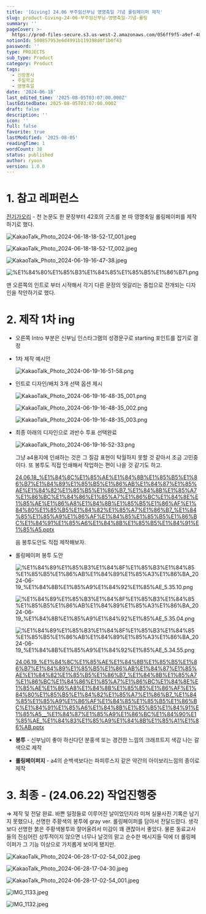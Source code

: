 ```yaml
---
title: '[Giving] 24.06 부주임신부님 영명축일 기념 롤링페이퍼 제작'
slug: product-Giving-24-06-부주임신부님-영명축일-기념-롤링
summary: ''
pageCover: >-
  https://prod-files-secure.s3.us-west-2.amazonaws.com/056ff9f5-a9ef-486f-8acb-9eef51d06a2d/b126400c-1613-426e-b66b-3add7bfa6bea/%E1%84%89%E1%85%B3%E1%84%8F%E1%85%B3%E1%84%85%E1%85%B5%E1%86%AB%E1%84%89%E1%85%A3%E1%86%BA_2024-06-19_%E1%84%8B%E1%85%A9%E1%84%92%E1%85%AE_9.16.27.png?X-Amz-Algorithm=AWS4-HMAC-SHA256&X-Amz-Content-Sha256=UNSIGNED-PAYLOAD&X-Amz-Credential=ASIAZI2LB4665KNYKHHY%2F20250805%2Fus-west-2%2Fs3%2Faws4_request&X-Amz-Date=20250805T031001Z&X-Amz-Expires=3600&X-Amz-Security-Token=IQoJb3JpZ2luX2VjEBoaCXVzLXdlc3QtMiJHMEUCIEIFY4pg2LG%2FvGY4KmTeEOCNGlSWIgxz%2Ffjw5NCaDELWAiEA%2BOVWStcXqfCbmYYNDM8RBh4OdEInQAzW9G%2FgacVj75kq%2FwMIUxAAGgw2Mzc0MjMxODM4MDUiDK5iuoRL6OhExFJUqSrcA2upEhTS5cP%2Fii8htb3XJDI41pxg8MwLlU6yGrC4bkxNIbrplYjwfHCkyQMwnF3NxkvMl1%2B8QuiLPg6IsEo1aubpll63XXInRrNsiSvfyZdS4nW%2B8GRepd%2FGY8JiQKrGJpK3HogBzge5nAQmxs9bY%2BGOwiviLlV%2F840RFU38fZELVZIAJgeni3tFgp8qu1FXqcqAX%2BBXs3uNF12xdTxkZut6Tltr2K19Z%2FXyZ3Tb85ucOHshVS%2B9Z%2Bfu0wrs8ojw4RalmPo%2BKM7STP4B4sV2iGJSLqSASZ3yS1KZ9NDZyROiJra5ADHCabLI55bRIuNvi2%2FQG6KKLG7VPEG21ymrHwysU1cfTVE%2Fx5Awj7Rdr9dV%2Bkhr7dYzMukZUz1KvYMo2Zd2zmu%2FKsynwVmv9XN4Y%2F1B%2BBq%2FukgIe4BtmnO8JGnsEkrJLwkqFAHcX68lHn6Bk%2FeDkhwSZgDBfaIQ8jt%2FVjaUzZZk53kJer3KZJUhQAOTnyG7BI2kim9z6BWIqoVgA85RQunllKd6XfawHubUxkhY52KWIcQb7DHQJNzXWx9p33n7N0pnq%2FVbXS%2FRbuB4bzt7hlNBkdrGqZ40Fcmy4GPIQRhQH1qme0aH663KAYPO3DjLASYhvXIwbYPNMNnKxcQGOqUBnGamFBS50r%2F49jLN9XKCfQg4AB4Y52sO0akGIXan77Exlq0B7mvINKqS8wCwb3Uy73XGgUlGodTf7Yr%2BzTSw6sbgtmZZn0TUD6mQwsrtwTFKKY1vXcLXs5VHsht6uzlFLLlwGdyPXJawekCMtuUa7NX2g%2Fwzm9lbX%2FtQ006197J86NbkQ1P5VjcAdFVbEJG71ijRF0evDBGBBmIJfZOHHgo52M%2BD&X-Amz-Signature=d50ed853eb9148193f64aaa24530ab092570f386cf32832df335edb5651decfb&X-Amz-SignedHeaders=host&x-amz-checksum-mode=ENABLED&x-id=GetObject
notionId: 500857953e6d4991b119398d0f1b0f43
password: ''
type: PROJECTS
sub_type: Product
category: Product
tags:
  - 신앙봉사
  - 주일학교
  - 영명축일
date: '2024-06-18'
last_edited_time: '2025-08-05T03:07:00.000Z'
lastEditedDate: 2025-08-05T03:07:00.000Z
draft: false
description: ''
icon: ''
full: false
favorite: true
lastModified: '2025-08-05'
readingTime: 1
wordCount: 38
status: published
author: ryoon
version: 1.0.0
---
```


# 1. 참고 레퍼런스


[전기가오리](https://philo-electro-ray.org/) - 천 논문도 한 문장부터 42호의 굿즈를 본 따 영명축일 롤링페이퍼를 제작하기로 했다.


![KakaoTalk_Photo_2024-06-18-18-52-17_001.jpeg](https://prod-files-secure.s3.us-west-2.amazonaws.com/056ff9f5-a9ef-486f-8acb-9eef51d06a2d/b30c237d-44f5-44ae-899b-5c4f7982e79c/KakaoTalk_Photo_2024-06-18-18-52-17_001.jpeg?X-Amz-Algorithm=AWS4-HMAC-SHA256&X-Amz-Content-Sha256=UNSIGNED-PAYLOAD&X-Amz-Credential=ASIAZI2LB466VFYZB5UT%2F20250805%2Fus-west-2%2Fs3%2Faws4_request&X-Amz-Date=20250805T031020Z&X-Amz-Expires=3600&X-Amz-Security-Token=IQoJb3JpZ2luX2VjEBoaCXVzLXdlc3QtMiJGMEQCIC4ygds%2FYKDCNLrlIDY5seFHAsd2kQKgLN7l1GNJ8e8IAiB2Hf%2Fhq9rQNYUPRTb3GctIYZsB39iOMkKMpnHvp9pi%2FCr%2FAwhTEAAaDDYzNzQyMzE4MzgwNSIMGtpO67DsNZiB91S7KtwDyigo6zrQ12O%2BFyiaPLx98UbtWI%2BjpNELo9w0DQDmGkeh6eIFT%2BmQX5lELP15NnSZrh9qBC8VBgvJYJNEcVJORFyoRlIMq5nA3tTKP%2Bt8ypFzQrwnFjJr7xdInN%2BgaDf9gngNeEvmOTVcT00d%2BWd7FmRv%2Ffuqo85i9j8gjSYo3m%2FATUDSxhTy%2BNgi9%2BexgZgLby6dskuwhkAmQDT5jeOv4vuylrMxGbM5lnoWErMhAlwhW%2Faf2OTFfg20aD%2Bhkf8oUwNhdxjlw%2F7IyVgGsNBExhKCZHRbRDVQv8g1Ax4V83uM8KtHTbR2rfGM0wwNwSjhrUXspPC9Iw6KdLLlEwnY34o%2FEfufJSTyjJjPatodPnt7rcMy62eJa%2BuIULXXIAfqB1yZP8Xzjwu91H9Wblwy8ft8BWa3tSkGH582MbpO0%2Fh7jdQ5qdqPJz77MZ6cMW64h3DkXE3Y8bZt69waUalKDHB6v6QEU%2BRpvhkGrU6k4sqopI3IOQcipzD%2F03y%2BCEzrGyoyiOcbiSs7t9bExjwehKZTuYHXxUJPp%2FEIG45cTb1bSjGOa8QM4WBq9SOpUhIsMr38RyV%2Fuo6mfi2QkvzbR%2BlymyEaih4HORCGXQeNAlwq0%2F%2FHd46exHLaUxowvcrFxAY6pgGpfFxgXxgumc%2F7QqQjFn8QKZ2XdNwya%2B3mMqK%2FGDuQbE0%2FaomQJEA9EqMVEIbt%2FWDrbbFUcErCHC1PrsI7ASjVUygoVcgd7%2B0yiEOFdTtOhJrUZmVerXaTdfn%2BPiE68wbDB92NfCfWpisYO3jOXJijOG7CkGFGRnqg%2BnEGovFGq7zw%2BBdAP40QDIYRQKTFL7EmSu9mEVhH3x1bYSddv%2FYOuWqqJHWp&X-Amz-Signature=612cadc00e910fdf3a00a7ad683b90d1cf30c6d42282f9f5259fc4091e0a6e92&X-Amz-SignedHeaders=host&x-amz-checksum-mode=ENABLED&x-id=GetObject)


![KakaoTalk_Photo_2024-06-18-18-52-17_002.jpeg](https://prod-files-secure.s3.us-west-2.amazonaws.com/056ff9f5-a9ef-486f-8acb-9eef51d06a2d/740ea053-18c3-45f1-b3b1-882de83fba48/KakaoTalk_Photo_2024-06-18-18-52-17_002.jpeg?X-Amz-Algorithm=AWS4-HMAC-SHA256&X-Amz-Content-Sha256=UNSIGNED-PAYLOAD&X-Amz-Credential=ASIAZI2LB46676JHZSY4%2F20250805%2Fus-west-2%2Fs3%2Faws4_request&X-Amz-Date=20250805T031021Z&X-Amz-Expires=3600&X-Amz-Security-Token=IQoJb3JpZ2luX2VjEBoaCXVzLXdlc3QtMiJIMEYCIQDonnmsuouGZkedme0QK%2FLPwjrQIXkylAqgCZxsSR3HCwIhAKhAWuPKzu5QX345kT3x20J3hgXldUoGukvymeNM4qr3Kv8DCFMQABoMNjM3NDIzMTgzODA1IgxrUAYFRuTr8PO9%2B6Eq3APDxK1pWZXKfgU3QS6IZ8qkUEbznUuEQFp1Xc5szdB6QlErtEVcW8Oe1IkF%2FoKoURiNZe7nCdZ9TpXpMJ5LzuZi2NSNZnWoWseAbnarXuLIrMxA5vtcsEOGoAD4UNaBKUn5flenEVRdmVAIzm9vU1SSZWtDOY%2BxarWjgEoxdXbcotmJScNnkZN1TQAeIiHC0VRrP7txYPcotWUZb89%2Fp5XvQ6qQUgFn1bofcYTzHDtbtK1GXC2spQhue588AgRDJLQoV6tCGC3u2G8xKjB2tNliRf0eIBqjHACv6xWCB4E59uSoqceVJYGa5s2jYGtas84hDlQLpnRu02RZHAuovhejsgTNKjxGZiwr9CHz4AhDJAvhwwj0pEGCh%2BwYugntNKY%2FZLHdXvZ%2F31Ab7UKuOflA0sZZzc8m%2FEwKs5f6KyVzt%2BYnk4ysUNcWV%2F9Yn4VxP0pONf%2FCCcnzIx5Mz0O8O5kaiIQavxZSjE3XqKzGgZOi%2FxEFjnV%2BrEtCuzX%2FFsCi8BWbw98U5DPZFSZvvM0nxLc4bZ%2BOxrm%2FOWp4PskSEG68Q5ozGitnFFhzUpSCjm3ptznb5yUK7yghKk5USqzyLgEDtHSVoQdyfOmPBcscjYtS50BKcaPIjzexnwuMMzD9ysXEBjqkAZ5za2zFHGke4%2BnDkP7J4bvWi5oat1JoodNkh7YzVa7W3a1QW%2BDMAy6PPW9Awu9eMGRTxVXjaZgkrotKz%2Bz9Yh8cWfoHjEaY%2BWwZadthvDu2CYdhx%2BhL3AA30nY8sysSnbc%2B0N6k91GeN9NW%2B4mhC2L4oqGx9k%2FQJCVsbxN%2Bq3yIA3Mpv7AwDRpGBbzJcd381qy1csIs1HISiM8jocWpGVUP5tkR&X-Amz-Signature=7024a973779eab0a2b690fce9381932d9328f76431bbb80b4fca853857586649&X-Amz-SignedHeaders=host&x-amz-checksum-mode=ENABLED&x-id=GetObject)


![KakaoTalk_Photo_2024-06-19-16-47-38.jpeg](https://prod-files-secure.s3.us-west-2.amazonaws.com/056ff9f5-a9ef-486f-8acb-9eef51d06a2d/ff7f88eb-c14c-4ca4-a373-92b86fe49ace/KakaoTalk_Photo_2024-06-19-16-47-38.jpeg?X-Amz-Algorithm=AWS4-HMAC-SHA256&X-Amz-Content-Sha256=UNSIGNED-PAYLOAD&X-Amz-Credential=ASIAZI2LB466UQLJMLTX%2F20250805%2Fus-west-2%2Fs3%2Faws4_request&X-Amz-Date=20250805T031021Z&X-Amz-Expires=3600&X-Amz-Security-Token=IQoJb3JpZ2luX2VjEBoaCXVzLXdlc3QtMiJGMEQCIHNV4xMcWehILkxfD2zdOohmIT4MGFuSqYC9U5TPVEUhAiBz%2Fcfi9njdPQX5vVLyi%2FWR%2FFB0Gx5tYxQyLJ73F970cyr%2FAwhTEAAaDDYzNzQyMzE4MzgwNSIMhC4nNLli43nspXYuKtwD3aZjaCA4SR8ytPFN19TZO0wnfpcC%2FtqZlVdyLmDsWEA3ES0wgvW1Irq%2B9kQBSAZXEg9WwD4vpBny7p0lDFBRqFjttA2p0ZD%2F0AMDSe7kv8eR22vDC3GMjvgzdpU3dIYFroqKoCpzjLdjLnXHg8Z4r1N6w94BHZY2qIsEZVd2XFGS2DI15rhKwpHf4eABmxtNRQ4sT%2By16UNuXdjX6Ea3YOzEXW4HhLB1rLvoS7sc%2FdZ5kMEA6nWjvQdioOxqQ4KqEmUaKZEtUU1H7ZBUJAIKEIzi5QpeLLf2L1sLJFktCHea%2FX6bwteR%2FVNoyBAWov49IjrosnWKLScUlfsf3bi31xH4QLecGLmbOSyJ251HHe2DJ92Gx9OOVrusLv2GB5m39xtgolJ7N2PJ8GiibPk5D5s5mb1nliF40VldNw%2Fqz%2FV%2BsHwiZwm0uDsKfrRVuEsRtf69nKTpcM4JZyw1Ryxx6txrYY7ysldnB5rNh%2F4gM%2FC97nyEVNXmXgwFjz37HiEsF7lSb85N4jn%2By%2F80vju52nsKrzwsMUWCu278f2AANhxj8j90%2Bos9qfiecRB8ofx5aPkBGXAUX3NiDurOEAhqxSo2lynVSlazAMZDYoiIsXhNTUAcVHSpffXfSo0w28rFxAY6pgGRmRaSOHl3ZqevFYuvKRlbXzw%2F1NAw%2FySVNFpkFDoNlQj8m5VOCxt3PfoXHRn0tkmMf%2BNxqOrnmoVkSAn5tW3TL9wXFF6Fp82gbRgCkOp3E04uWFJGim4EmCNILObyT2IWbn7oAlczD%2B1eiHSNmF4d%2Ff1L%2B3a0M5Leu72jALCsmxhUI7PMfga6NA4AxU8xK0jY0a1Y0uYU2MQzT0oUoj1l1bvvzyZO&X-Amz-Signature=f7c38f142edfac844950ff65c3890500000e24ef61eb5f94a6587c48dc19ae1e&X-Amz-SignedHeaders=host&x-amz-checksum-mode=ENABLED&x-id=GetObject)


![%E1%84%80%E1%85%B3%E1%84%85%E1%85%B5%E1%86%B71.png](https://prod-files-secure.s3.us-west-2.amazonaws.com/056ff9f5-a9ef-486f-8acb-9eef51d06a2d/8262e9a3-3253-4af4-beda-c506a3a379ac/%E1%84%80%E1%85%B3%E1%84%85%E1%85%B5%E1%86%B71.png?X-Amz-Algorithm=AWS4-HMAC-SHA256&X-Amz-Content-Sha256=UNSIGNED-PAYLOAD&X-Amz-Credential=ASIAZI2LB466VFYZB5UT%2F20250805%2Fus-west-2%2Fs3%2Faws4_request&X-Amz-Date=20250805T031020Z&X-Amz-Expires=3600&X-Amz-Security-Token=IQoJb3JpZ2luX2VjEBoaCXVzLXdlc3QtMiJGMEQCIC4ygds%2FYKDCNLrlIDY5seFHAsd2kQKgLN7l1GNJ8e8IAiB2Hf%2Fhq9rQNYUPRTb3GctIYZsB39iOMkKMpnHvp9pi%2FCr%2FAwhTEAAaDDYzNzQyMzE4MzgwNSIMGtpO67DsNZiB91S7KtwDyigo6zrQ12O%2BFyiaPLx98UbtWI%2BjpNELo9w0DQDmGkeh6eIFT%2BmQX5lELP15NnSZrh9qBC8VBgvJYJNEcVJORFyoRlIMq5nA3tTKP%2Bt8ypFzQrwnFjJr7xdInN%2BgaDf9gngNeEvmOTVcT00d%2BWd7FmRv%2Ffuqo85i9j8gjSYo3m%2FATUDSxhTy%2BNgi9%2BexgZgLby6dskuwhkAmQDT5jeOv4vuylrMxGbM5lnoWErMhAlwhW%2Faf2OTFfg20aD%2Bhkf8oUwNhdxjlw%2F7IyVgGsNBExhKCZHRbRDVQv8g1Ax4V83uM8KtHTbR2rfGM0wwNwSjhrUXspPC9Iw6KdLLlEwnY34o%2FEfufJSTyjJjPatodPnt7rcMy62eJa%2BuIULXXIAfqB1yZP8Xzjwu91H9Wblwy8ft8BWa3tSkGH582MbpO0%2Fh7jdQ5qdqPJz77MZ6cMW64h3DkXE3Y8bZt69waUalKDHB6v6QEU%2BRpvhkGrU6k4sqopI3IOQcipzD%2F03y%2BCEzrGyoyiOcbiSs7t9bExjwehKZTuYHXxUJPp%2FEIG45cTb1bSjGOa8QM4WBq9SOpUhIsMr38RyV%2Fuo6mfi2QkvzbR%2BlymyEaih4HORCGXQeNAlwq0%2F%2FHd46exHLaUxowvcrFxAY6pgGpfFxgXxgumc%2F7QqQjFn8QKZ2XdNwya%2B3mMqK%2FGDuQbE0%2FaomQJEA9EqMVEIbt%2FWDrbbFUcErCHC1PrsI7ASjVUygoVcgd7%2B0yiEOFdTtOhJrUZmVerXaTdfn%2BPiE68wbDB92NfCfWpisYO3jOXJijOG7CkGFGRnqg%2BnEGovFGq7zw%2BBdAP40QDIYRQKTFL7EmSu9mEVhH3x1bYSddv%2FYOuWqqJHWp&X-Amz-Signature=898ff740ab3c1511e442bfb21c171f4e94210060394b33eb3d11e856624eba97&X-Amz-SignedHeaders=host&x-amz-checksum-mode=ENABLED&x-id=GetObject)


맨 오른쪽의 인트로 부터 시작해서 각기 다른 문장의 엇갈리는 중첩으로 전개되는 디자인을 착안하기로 했다.


# 2. 제작 1차 ing

- 오른쪽 Intro 부분은 신부님 인스타그램의 성경문구로 starting 포인트를 잡기로 결정
- 1차 제작 예시안

    ![KakaoTalk_Photo_2024-06-19-16-51-58.png](https://prod-files-secure.s3.us-west-2.amazonaws.com/056ff9f5-a9ef-486f-8acb-9eef51d06a2d/2374a568-7e55-4f57-bcec-bf855b6de5da/KakaoTalk_Photo_2024-06-19-16-51-58.png?X-Amz-Algorithm=AWS4-HMAC-SHA256&X-Amz-Content-Sha256=UNSIGNED-PAYLOAD&X-Amz-Credential=ASIAZI2LB4665NENUBGP%2F20250805%2Fus-west-2%2Fs3%2Faws4_request&X-Amz-Date=20250805T031022Z&X-Amz-Expires=3600&X-Amz-Security-Token=IQoJb3JpZ2luX2VjEBoaCXVzLXdlc3QtMiJHMEUCIGUrCM63IpOo9zqUtOHt6lt%2FCaWhR9W%2Feq%2BbXJ1CgVODAiEAgx%2BGm4zQEudQNnTiRJVWlhUTS6X4KZTMSAWIUFtbsSEq%2FwMIUxAAGgw2Mzc0MjMxODM4MDUiDJqvPneDx%2FZWX6cbvSrcA%2B%2FR%2FoQf5jdTEYJsUzCUNk0%2Bxq4AUZqQyHEL9LsfMEvNzhzaDTVP9FTP%2FSdRRXNnTuoxNjc9q2Ef2HaAgQtMav8U%2BNGC70b2S1JP3rOsqOA%2F9Ku6xXGbk8LI%2Bwf3w5Kht1iHuA2aMtOYvbzHOxg977n1xcM%2BYey1ZB2Ik4XfhnyacFEbcbh%2FWcx7Ds8mO%2FKbiILRK4wCJIDHQxnhEysK%2FPp90U7V3yLYovkJJ9wj6cJsbqHGT2nkv6%2Fp3mdApBhMx419LFggLs0fF4pJPehUsKYJOkpOYA%2F7TH2AKdzuXK2qFCIBt0QKgHOTDndzRnlaQShAammM7uzfV8JydI1ESLBgQnJ3WcfOQ4ec6XGq2%2BWSpkIXGPdxYsMxyqlx3XBDWVyPA%2B4DFOnJ49%2FwvhjgviZt4it%2F%2BU7MU3RCq3jUVxm6SsIC86gGzVpomKrONBeAHzGRCbsRdB4GYSL6ZlLp1fa%2FZ2wEh2muncrouWtFHDyWY4WK5W6vg9mphQcDvUuwop9uN7nlgwAomxLUfJeHsE6SKdaWrXKQ%2BHJHHJJ0wFG7lz7999%2ByQLsCgg8WwDq6IsnRB6B5tJbIYhve0tE3yFxD6yiGRGwXRu%2FcrJnfDdVKR%2BvcbpAMCyqLCq%2FNMN7HxcQGOqUBlqAOx7GlyEm6lJVeBr8ALrTKu%2BF9qwfoGj4TeqLkRZsh26eSwxsDkRcF3mWul1g51oougR%2FrvHifWPAWvwV1jODsqDxzc35niELmNg6kFdDg%2BhuMaO4yJ4dRYG86H7iDuC6jY9k8WJ6iBh1VdAkjeUYGxGzFun%2B6ZEZsICrTjBBW7fzNJqr5gjWnWA5XIY7bRpeIcElMLY8BABLuz%2BnGBca0CF4d&X-Amz-Signature=f46a5e148acab8bf0a29d44f6b5ca2c08b7e4d50ec35e019f7f4eafdfb651bd0&X-Amz-SignedHeaders=host&x-amz-checksum-mode=ENABLED&x-id=GetObject)

- 인트로 디자인/배치 3개 선택 옵션 제시

    ![KakaoTalk_Photo_2024-06-19-16-48-35_001.png](https://prod-files-secure.s3.us-west-2.amazonaws.com/056ff9f5-a9ef-486f-8acb-9eef51d06a2d/b316cb79-99fe-4f88-9571-5f691b946dd5/KakaoTalk_Photo_2024-06-19-16-48-35_001.png?X-Amz-Algorithm=AWS4-HMAC-SHA256&X-Amz-Content-Sha256=UNSIGNED-PAYLOAD&X-Amz-Credential=ASIAZI2LB466VOYHBQBJ%2F20250805%2Fus-west-2%2Fs3%2Faws4_request&X-Amz-Date=20250805T031023Z&X-Amz-Expires=3600&X-Amz-Security-Token=IQoJb3JpZ2luX2VjEBoaCXVzLXdlc3QtMiJIMEYCIQCTPrkUItTYo8qy5PuiYpCHd0M3FBqDF1qiuqUVaBzZIQIhAKVjavwoFKzeDU6uRFw%2F%2B7J5zmW39ATZ5pmIFvfwWJv9Kv8DCFMQABoMNjM3NDIzMTgzODA1IgzhCcSrd6%2F49lhe12Yq3ANHzMKXrP4KkMyUj6hSJoK%2FY%2BeVS9SX%2F1qw6TXBv%2FNQt53NQinWgzPcK7Q%2BwnWYn8gYho5ysetSpRqNjKhnM80SPGQi1L%2BYHgpcUyKOyZ2kIYrNQd2UUQgHnfGR4Mz17c3WyHQPWY%2B%2BLquVlda56DfcvmqTIN661FGakF%2BwkCKuYBZq6OsUlE0z7j212ncAfxNKT2GUwBIIwFVaUNqxrQ7849f%2BGDOD9vq1wVq29uOn7BZ4f6otTP7zMivq%2B4bAUTBTYWJIyldVTUgXpfqgv6pFaK9UViU6peHMwJIo23M3ft7qU4%2Fo2WnFM2tKasoKsMfHfMSxtUDC7Vh2zgtu1uZFuZ7Baf1nhYrITFp1FS71ifqB6hey5OQ5dqcXGRkKREwGi%2BAdx549CGFfqWwgDwjtErCfCLOSIH7srJcsEW66wGFZLU7vDY3wvY6vZ7qpQS7mkcvMKJsVVy6tyO9bS6320gSsVfk9diwYXdC2ZJe32u7LyG1%2FWU2G9dGrrLtwL8y%2BfIdBVO%2FY74NS%2BU3nrMNfn5hY1pm7zqoO0dVaopbDi687gU%2Bvhf6D6Jwfu%2FtkV6KxJHzLomYrtkBE%2FKUtSEEYF0YyXqdx4hbCnhK4EH4IPn8djMh0nkL8fgudeTC0y8XEBjqkAdFXArKLFNQra1VAM2QwBW3VDDRRkwYVvSnEI%2FCTq9cHJyaoRXp2ch30pWfsqv0asY9EhHRUEmvcz%2BvxUBVTgQRH%2BiV32JvQLMMsbix7ZyN11TbVzdATpYOMdnZXLitCyWdpYApDZxyk57pUBJwUlvsT0UN6ctnWA7JFJ3ALp2c2kv3XlTvH5tUQ43hfZTI8EI1%2FtwKxUHHge6xgeApZoMdOVGgl&X-Amz-Signature=9f0e393d9c1a2cc6bbbfab9c4beb90c9977af34141cae39fac34404a1ec97386&X-Amz-SignedHeaders=host&x-amz-checksum-mode=ENABLED&x-id=GetObject)


    ![KakaoTalk_Photo_2024-06-19-16-48-35_002.png](https://prod-files-secure.s3.us-west-2.amazonaws.com/056ff9f5-a9ef-486f-8acb-9eef51d06a2d/55550d16-bc15-4303-9125-8eef108627f6/KakaoTalk_Photo_2024-06-19-16-48-35_002.png?X-Amz-Algorithm=AWS4-HMAC-SHA256&X-Amz-Content-Sha256=UNSIGNED-PAYLOAD&X-Amz-Credential=ASIAZI2LB466VOYHBQBJ%2F20250805%2Fus-west-2%2Fs3%2Faws4_request&X-Amz-Date=20250805T031023Z&X-Amz-Expires=3600&X-Amz-Security-Token=IQoJb3JpZ2luX2VjEBoaCXVzLXdlc3QtMiJIMEYCIQCTPrkUItTYo8qy5PuiYpCHd0M3FBqDF1qiuqUVaBzZIQIhAKVjavwoFKzeDU6uRFw%2F%2B7J5zmW39ATZ5pmIFvfwWJv9Kv8DCFMQABoMNjM3NDIzMTgzODA1IgzhCcSrd6%2F49lhe12Yq3ANHzMKXrP4KkMyUj6hSJoK%2FY%2BeVS9SX%2F1qw6TXBv%2FNQt53NQinWgzPcK7Q%2BwnWYn8gYho5ysetSpRqNjKhnM80SPGQi1L%2BYHgpcUyKOyZ2kIYrNQd2UUQgHnfGR4Mz17c3WyHQPWY%2B%2BLquVlda56DfcvmqTIN661FGakF%2BwkCKuYBZq6OsUlE0z7j212ncAfxNKT2GUwBIIwFVaUNqxrQ7849f%2BGDOD9vq1wVq29uOn7BZ4f6otTP7zMivq%2B4bAUTBTYWJIyldVTUgXpfqgv6pFaK9UViU6peHMwJIo23M3ft7qU4%2Fo2WnFM2tKasoKsMfHfMSxtUDC7Vh2zgtu1uZFuZ7Baf1nhYrITFp1FS71ifqB6hey5OQ5dqcXGRkKREwGi%2BAdx549CGFfqWwgDwjtErCfCLOSIH7srJcsEW66wGFZLU7vDY3wvY6vZ7qpQS7mkcvMKJsVVy6tyO9bS6320gSsVfk9diwYXdC2ZJe32u7LyG1%2FWU2G9dGrrLtwL8y%2BfIdBVO%2FY74NS%2BU3nrMNfn5hY1pm7zqoO0dVaopbDi687gU%2Bvhf6D6Jwfu%2FtkV6KxJHzLomYrtkBE%2FKUtSEEYF0YyXqdx4hbCnhK4EH4IPn8djMh0nkL8fgudeTC0y8XEBjqkAdFXArKLFNQra1VAM2QwBW3VDDRRkwYVvSnEI%2FCTq9cHJyaoRXp2ch30pWfsqv0asY9EhHRUEmvcz%2BvxUBVTgQRH%2BiV32JvQLMMsbix7ZyN11TbVzdATpYOMdnZXLitCyWdpYApDZxyk57pUBJwUlvsT0UN6ctnWA7JFJ3ALp2c2kv3XlTvH5tUQ43hfZTI8EI1%2FtwKxUHHge6xgeApZoMdOVGgl&X-Amz-Signature=eec46a11025e3f988e8b48009d06be4f60792302da22734d137879b743613dd8&X-Amz-SignedHeaders=host&x-amz-checksum-mode=ENABLED&x-id=GetObject)


    ![KakaoTalk_Photo_2024-06-19-16-48-35_003.png](https://prod-files-secure.s3.us-west-2.amazonaws.com/056ff9f5-a9ef-486f-8acb-9eef51d06a2d/d2a7f6e1-399f-4868-b56c-11cb47fbcb60/KakaoTalk_Photo_2024-06-19-16-48-35_003.png?X-Amz-Algorithm=AWS4-HMAC-SHA256&X-Amz-Content-Sha256=UNSIGNED-PAYLOAD&X-Amz-Credential=ASIAZI2LB466VOYHBQBJ%2F20250805%2Fus-west-2%2Fs3%2Faws4_request&X-Amz-Date=20250805T031023Z&X-Amz-Expires=3600&X-Amz-Security-Token=IQoJb3JpZ2luX2VjEBoaCXVzLXdlc3QtMiJIMEYCIQCTPrkUItTYo8qy5PuiYpCHd0M3FBqDF1qiuqUVaBzZIQIhAKVjavwoFKzeDU6uRFw%2F%2B7J5zmW39ATZ5pmIFvfwWJv9Kv8DCFMQABoMNjM3NDIzMTgzODA1IgzhCcSrd6%2F49lhe12Yq3ANHzMKXrP4KkMyUj6hSJoK%2FY%2BeVS9SX%2F1qw6TXBv%2FNQt53NQinWgzPcK7Q%2BwnWYn8gYho5ysetSpRqNjKhnM80SPGQi1L%2BYHgpcUyKOyZ2kIYrNQd2UUQgHnfGR4Mz17c3WyHQPWY%2B%2BLquVlda56DfcvmqTIN661FGakF%2BwkCKuYBZq6OsUlE0z7j212ncAfxNKT2GUwBIIwFVaUNqxrQ7849f%2BGDOD9vq1wVq29uOn7BZ4f6otTP7zMivq%2B4bAUTBTYWJIyldVTUgXpfqgv6pFaK9UViU6peHMwJIo23M3ft7qU4%2Fo2WnFM2tKasoKsMfHfMSxtUDC7Vh2zgtu1uZFuZ7Baf1nhYrITFp1FS71ifqB6hey5OQ5dqcXGRkKREwGi%2BAdx549CGFfqWwgDwjtErCfCLOSIH7srJcsEW66wGFZLU7vDY3wvY6vZ7qpQS7mkcvMKJsVVy6tyO9bS6320gSsVfk9diwYXdC2ZJe32u7LyG1%2FWU2G9dGrrLtwL8y%2BfIdBVO%2FY74NS%2BU3nrMNfn5hY1pm7zqoO0dVaopbDi687gU%2Bvhf6D6Jwfu%2FtkV6KxJHzLomYrtkBE%2FKUtSEEYF0YyXqdx4hbCnhK4EH4IPn8djMh0nkL8fgudeTC0y8XEBjqkAdFXArKLFNQra1VAM2QwBW3VDDRRkwYVvSnEI%2FCTq9cHJyaoRXp2ch30pWfsqv0asY9EhHRUEmvcz%2BvxUBVTgQRH%2BiV32JvQLMMsbix7ZyN11TbVzdATpYOMdnZXLitCyWdpYApDZxyk57pUBJwUlvsT0UN6ctnWA7JFJ3ALp2c2kv3XlTvH5tUQ43hfZTI8EI1%2FtwKxUHHge6xgeApZoMdOVGgl&X-Amz-Signature=12997bac3c00fa937fec6629f7fae4151715b86e92378f6af382c103ec5e3f11&X-Amz-SignedHeaders=host&x-amz-checksum-mode=ENABLED&x-id=GetObject)

- 최종 아래의 디자인으로 과반수 투표 선택완료

    ![KakaoTalk_Photo_2024-06-19-16-52-33.png](https://prod-files-secure.s3.us-west-2.amazonaws.com/056ff9f5-a9ef-486f-8acb-9eef51d06a2d/a972faf7-a48e-459d-8e12-03ae823bdebe/KakaoTalk_Photo_2024-06-19-16-52-33.png?X-Amz-Algorithm=AWS4-HMAC-SHA256&X-Amz-Content-Sha256=UNSIGNED-PAYLOAD&X-Amz-Credential=ASIAZI2LB46622PJUXO5%2F20250805%2Fus-west-2%2Fs3%2Faws4_request&X-Amz-Date=20250805T031023Z&X-Amz-Expires=3600&X-Amz-Security-Token=IQoJb3JpZ2luX2VjEBoaCXVzLXdlc3QtMiJHMEUCIQD9tBrvyHTMWFWfmclP9TCDnalzIPAKZ8XqerEBzoUFqwIgNZ0OWBnIPD3nHPKi%2FxTtCME9yGB21ftJ513dxl3tSXgq%2FwMIUxAAGgw2Mzc0MjMxODM4MDUiDKPr5Us97leNc28jwCrcAy2Ywoi%2F5GLAvMMH2tiLkrF73dPE%2Bg%2FWfWfO5DShbGXFFPnvkBZFadbO%2FhQ%2F6U7iueA5lqySD6LS%2BSUEHDiZ7y2U96eGc0cq3bCp5xINyH7pnSIm8l54eQBG7IiQDIlCwugnHX3BlkJmpMIyvjY8pTEIiZW%2ByvXdJ6A1p7X3jb71p5Syb4BvvWUV%2BvzZrVgzUW%2B7Cv2qGYrEQBmB2rcD2eupsnivo0XsscLbV88YMjeaMAibCIJfUnWO7FGf%2BY%2Bar0SGNhdqWhWbSr1mrSUNElC0zEth%2BojiD51%2BC40IGJ9jso7cpRfryZzO%2Fg%2BTubNo%2BmAY7mIKl1C03xOqvWL%2BU6TQeM8Ip55kXuAAtTDIJWQxygVB0UZ7DBOwwyq0Ir%2Fyj%2BKr2s5d9baAELf3kCojeq%2Fb%2F0PjeW3aunHyI2%2BpWbY66soTinWufAGkbZqxiuODY5THTn8Sc5LrgRZIReFqyf8UmNBP%2BVYoH07lrHWUbawqVBLr0KwHRiSUQ3eII5AVVLLX2VLqt27Lgxn3Qkw%2FXWzP1%2FeGS0siIB8UcOyxaX7HcRiOMAzniDiTcOy1mTrrL52siNsEJ4NiWJSoFw9NKfwRJv9Pm3QTNHscknpVdYc%2FlMaaaDM5%2BgKK%2BOYZMLbKxcQGOqUBpq5%2Baxsyrg%2Blzftbka%2BpdjLRxwHoZ19OLOtvCdbW8%2BuDTRaM4O%2FZ6RRuFXiepyTr4%2F3L5AuxfO8VXmhBOOrT7uEuMZpWrYWmvA87gF14SAtiOhqYTr9fNrynDaKaDhqReh4t9Lq%2Fm7sRP1UGtGikQ0HSl3j4dHV5EzU%2F99e3AZ1zdVvC92YM4IliEHrQ%2Blc1AN8hz4Qvl1JxuVou1myidGFKs5gy&X-Amz-Signature=976e4701f63e3986db359bfe516228aa12abaa0dca57640e70db83c4ddcea326&X-Amz-SignedHeaders=host&x-amz-checksum-mode=ENABLED&x-id=GetObject)


    그냥 a4용지에 인쇄하는 것은 그 질감 표현이 탁월하지 못할 것 같아서 조금 고민중이다. 또 봉투도 직접 인쇄해서 작업하는 편이 나을 것 같기도 하고. 
    
    


    [24.06.18_%E1%84%8C%E1%85%AE%E1%84%8B%E1%85%B5%E1%86%B7%E1%84%89%E1%85%B5%E1%86%AB%E1%84%87%E1%85%AE%E1%84%82%E1%85%B5%E1%86%B7_%E1%84%8B%E1%85%A7%E1%86%BC%E1%84%86%E1%85%A7%E1%86%BC%E1%84%8E%E1%85%AE%E1%86%A8%E1%84%8B%E1%85%B5%E1%86%AF%E1%84%80%E1%85%B5%E1%84%82%E1%85%A7%E1%86%B7_%E1%84%85%E1%85%A9%E1%86%AF%E1%84%85%E1%85%B5%E1%86%BC%E1%84%91%E1%85%A6%E1%84%8B%E1%85%B5%E1%84%91%E1%85%A5.pptx](https://prod-files-secure.s3.us-west-2.amazonaws.com/056ff9f5-a9ef-486f-8acb-9eef51d06a2d/6220d54c-53cf-4bb9-b062-2cf5d760cf07/24.06.18_%E1%84%8C%E1%85%AE%E1%84%8B%E1%85%B5%E1%86%B7%E1%84%89%E1%85%B5%E1%86%AB%E1%84%87%E1%85%AE%E1%84%82%E1%85%B5%E1%86%B7_%E1%84%8B%E1%85%A7%E1%86%BC%E1%84%86%E1%85%A7%E1%86%BC%E1%84%8E%E1%85%AE%E1%86%A8%E1%84%8B%E1%85%B5%E1%86%AF%E1%84%80%E1%85%B5%E1%84%82%E1%85%A7%E1%86%B7_%E1%84%85%E1%85%A9%E1%86%AF%E1%84%85%E1%85%B5%E1%86%BC%E1%84%91%E1%85%A6%E1%84%8B%E1%85%B5%E1%84%91%E1%85%A5.pptx?X-Amz-Algorithm=AWS4-HMAC-SHA256&X-Amz-Content-Sha256=UNSIGNED-PAYLOAD&X-Amz-Credential=ASIAZI2LB46622PJUXO5%2F20250805%2Fus-west-2%2Fs3%2Faws4_request&X-Amz-Date=20250805T031023Z&X-Amz-Expires=3600&X-Amz-Security-Token=IQoJb3JpZ2luX2VjEBoaCXVzLXdlc3QtMiJHMEUCIQD9tBrvyHTMWFWfmclP9TCDnalzIPAKZ8XqerEBzoUFqwIgNZ0OWBnIPD3nHPKi%2FxTtCME9yGB21ftJ513dxl3tSXgq%2FwMIUxAAGgw2Mzc0MjMxODM4MDUiDKPr5Us97leNc28jwCrcAy2Ywoi%2F5GLAvMMH2tiLkrF73dPE%2Bg%2FWfWfO5DShbGXFFPnvkBZFadbO%2FhQ%2F6U7iueA5lqySD6LS%2BSUEHDiZ7y2U96eGc0cq3bCp5xINyH7pnSIm8l54eQBG7IiQDIlCwugnHX3BlkJmpMIyvjY8pTEIiZW%2ByvXdJ6A1p7X3jb71p5Syb4BvvWUV%2BvzZrVgzUW%2B7Cv2qGYrEQBmB2rcD2eupsnivo0XsscLbV88YMjeaMAibCIJfUnWO7FGf%2BY%2Bar0SGNhdqWhWbSr1mrSUNElC0zEth%2BojiD51%2BC40IGJ9jso7cpRfryZzO%2Fg%2BTubNo%2BmAY7mIKl1C03xOqvWL%2BU6TQeM8Ip55kXuAAtTDIJWQxygVB0UZ7DBOwwyq0Ir%2Fyj%2BKr2s5d9baAELf3kCojeq%2Fb%2F0PjeW3aunHyI2%2BpWbY66soTinWufAGkbZqxiuODY5THTn8Sc5LrgRZIReFqyf8UmNBP%2BVYoH07lrHWUbawqVBLr0KwHRiSUQ3eII5AVVLLX2VLqt27Lgxn3Qkw%2FXWzP1%2FeGS0siIB8UcOyxaX7HcRiOMAzniDiTcOy1mTrrL52siNsEJ4NiWJSoFw9NKfwRJv9Pm3QTNHscknpVdYc%2FlMaaaDM5%2BgKK%2BOYZMLbKxcQGOqUBpq5%2Baxsyrg%2Blzftbka%2BpdjLRxwHoZ19OLOtvCdbW8%2BuDTRaM4O%2FZ6RRuFXiepyTr4%2F3L5AuxfO8VXmhBOOrT7uEuMZpWrYWmvA87gF14SAtiOhqYTr9fNrynDaKaDhqReh4t9Lq%2Fm7sRP1UGtGikQ0HSl3j4dHV5EzU%2F99e3AZ1zdVvC92YM4IliEHrQ%2Blc1AN8hz4Qvl1JxuVou1myidGFKs5gy&X-Amz-Signature=e09d87a0fed14adb4f7d844ff0b35b0fdb0613e60b1580b0c72cf4e1f296d40e&X-Amz-SignedHeaders=host&x-amz-checksum-mode=ENABLED&x-id=GetObject)


    음  봉투도안도 직접 제작해보자.

- 롤링페이퍼 봉투 도안

    ![%E1%84%89%E1%85%B3%E1%84%8F%E1%85%B3%E1%84%85%E1%85%B5%E1%86%AB%E1%84%89%E1%85%A3%E1%86%BA_2024-06-19_%E1%84%8B%E1%85%A9%E1%84%92%E1%85%AE_5.35.10.png](https://prod-files-secure.s3.us-west-2.amazonaws.com/056ff9f5-a9ef-486f-8acb-9eef51d06a2d/236d14b6-cda2-4596-908a-870c02db5b2a/%E1%84%89%E1%85%B3%E1%84%8F%E1%85%B3%E1%84%85%E1%85%B5%E1%86%AB%E1%84%89%E1%85%A3%E1%86%BA_2024-06-19_%E1%84%8B%E1%85%A9%E1%84%92%E1%85%AE_5.35.10.png?X-Amz-Algorithm=AWS4-HMAC-SHA256&X-Amz-Content-Sha256=UNSIGNED-PAYLOAD&X-Amz-Credential=ASIAZI2LB4663XGNZPBM%2F20250805%2Fus-west-2%2Fs3%2Faws4_request&X-Amz-Date=20250805T031024Z&X-Amz-Expires=3600&X-Amz-Security-Token=IQoJb3JpZ2luX2VjEBoaCXVzLXdlc3QtMiJIMEYCIQDgEdyZXeqoPJrMcuEeYtyEWO8%2Bi%2FxKruesaKWRc%2Fss5QIhAOcIeR6kM7EWpTEm5DtdcuN5SUi4TSho31w%2FLKq%2F%2FDxyKv8DCFMQABoMNjM3NDIzMTgzODA1IgwnaC3Kz5i6pFZSWz8q3AOy1out2IYkumECoGF3iDpwhmUszQ8IEn5sfA0vNmAZg1FGoGwj385yLZKWFQ%2BOu7P3%2F6x5RDYacNYmNfSDKUaPGQ3cb2Xk8MsPb19voavona74dJn39eGaIhB3J3OSbM4y%2FFBr7KqSMDH2uqleofvUQHV9ysAkI1MetNKwJ5qDsSzzIA0MuEYbJL9wElIgzfSa2J8IdYVaVyB6BzAJ7opuyYLUwZTn%2Bz4mN3ybGC354Y7gXEp6uV1v17nhhYDCZkGT%2BeceAMk5r4S%2FT%2Bwo2tm3e%2F%2FEwbr4Vd3ORuvtryaIMfkxelu4yWCPuyIlHfrqg%2FTr2qRe8ubg2n8YyVKQ4x8a87n1yp2bVRNk5zrirneNqfNKWDK0%2FHrFQWeRqM7pRM0UH7xElGkZqiNF7ALIM4ZrUPn6pIRWPyrFu7K6oJ7eZuRD1r44rnBbd6kWLhOVK%2B7vxGcgPg7tOxF%2BY%2B6glqwtoBQjexrvz7GaqBIVUbb9unMo%2FO7RCzIaRPaC5kpICvUPgHwHRcMf6Wy8%2FvHQgRqUjpVfM9O5J9vaSY48dK9MHAfOLMUazPLOVL7JqKui8qgf%2BX5P35rvW4ogVamxL1Nr7TnHRjXLq5YEY6jrJRHgFkaszcc38A7ICN%2FWWzC9ysXEBjqkAWIA4PLhvJxsc1OP0lOdNuOawx0iZSZonFAtxpPN0RYh4bxiOAgO%2F6DB5Kao7%2FCPKaxyxC98zonJV%2F2x4OVHIuQD6hWg2tY%2BlVWVz857pU%2BzePvlMkR8mnBc8P%2FQUZ0HOwGWxaG7Z99Xj8mpheNZOY8P0OV2imT8%2FqH%2F4XsoC1%2FwXUeZoKkeU3v6Bf5I6O6K2JXpQD6W1tAEqqG1O3mh7ferxBuz&X-Amz-Signature=2c591e37c2b7250c9085b17def1d229a0bbdf489fd24e63f5fa3b1ef2c7bdfab&X-Amz-SignedHeaders=host&x-amz-checksum-mode=ENABLED&x-id=GetObject)


    ![%E1%84%89%E1%85%B3%E1%84%8F%E1%85%B3%E1%84%85%E1%85%B5%E1%86%AB%E1%84%89%E1%85%A3%E1%86%BA_2024-06-19_%E1%84%8B%E1%85%A9%E1%84%92%E1%85%AE_5.35.04.png](https://prod-files-secure.s3.us-west-2.amazonaws.com/056ff9f5-a9ef-486f-8acb-9eef51d06a2d/b2e01827-c2ba-4a65-96cd-d6ce93cbef8c/%E1%84%89%E1%85%B3%E1%84%8F%E1%85%B3%E1%84%85%E1%85%B5%E1%86%AB%E1%84%89%E1%85%A3%E1%86%BA_2024-06-19_%E1%84%8B%E1%85%A9%E1%84%92%E1%85%AE_5.35.04.png?X-Amz-Algorithm=AWS4-HMAC-SHA256&X-Amz-Content-Sha256=UNSIGNED-PAYLOAD&X-Amz-Credential=ASIAZI2LB4663XGNZPBM%2F20250805%2Fus-west-2%2Fs3%2Faws4_request&X-Amz-Date=20250805T031024Z&X-Amz-Expires=3600&X-Amz-Security-Token=IQoJb3JpZ2luX2VjEBoaCXVzLXdlc3QtMiJIMEYCIQDgEdyZXeqoPJrMcuEeYtyEWO8%2Bi%2FxKruesaKWRc%2Fss5QIhAOcIeR6kM7EWpTEm5DtdcuN5SUi4TSho31w%2FLKq%2F%2FDxyKv8DCFMQABoMNjM3NDIzMTgzODA1IgwnaC3Kz5i6pFZSWz8q3AOy1out2IYkumECoGF3iDpwhmUszQ8IEn5sfA0vNmAZg1FGoGwj385yLZKWFQ%2BOu7P3%2F6x5RDYacNYmNfSDKUaPGQ3cb2Xk8MsPb19voavona74dJn39eGaIhB3J3OSbM4y%2FFBr7KqSMDH2uqleofvUQHV9ysAkI1MetNKwJ5qDsSzzIA0MuEYbJL9wElIgzfSa2J8IdYVaVyB6BzAJ7opuyYLUwZTn%2Bz4mN3ybGC354Y7gXEp6uV1v17nhhYDCZkGT%2BeceAMk5r4S%2FT%2Bwo2tm3e%2F%2FEwbr4Vd3ORuvtryaIMfkxelu4yWCPuyIlHfrqg%2FTr2qRe8ubg2n8YyVKQ4x8a87n1yp2bVRNk5zrirneNqfNKWDK0%2FHrFQWeRqM7pRM0UH7xElGkZqiNF7ALIM4ZrUPn6pIRWPyrFu7K6oJ7eZuRD1r44rnBbd6kWLhOVK%2B7vxGcgPg7tOxF%2BY%2B6glqwtoBQjexrvz7GaqBIVUbb9unMo%2FO7RCzIaRPaC5kpICvUPgHwHRcMf6Wy8%2FvHQgRqUjpVfM9O5J9vaSY48dK9MHAfOLMUazPLOVL7JqKui8qgf%2BX5P35rvW4ogVamxL1Nr7TnHRjXLq5YEY6jrJRHgFkaszcc38A7ICN%2FWWzC9ysXEBjqkAWIA4PLhvJxsc1OP0lOdNuOawx0iZSZonFAtxpPN0RYh4bxiOAgO%2F6DB5Kao7%2FCPKaxyxC98zonJV%2F2x4OVHIuQD6hWg2tY%2BlVWVz857pU%2BzePvlMkR8mnBc8P%2FQUZ0HOwGWxaG7Z99Xj8mpheNZOY8P0OV2imT8%2FqH%2F4XsoC1%2FwXUeZoKkeU3v6Bf5I6O6K2JXpQD6W1tAEqqG1O3mh7ferxBuz&X-Amz-Signature=22e76cc4f2c55d9203abc3e5cda9c8be7cca772089b79145c33b231111790eec&X-Amz-SignedHeaders=host&x-amz-checksum-mode=ENABLED&x-id=GetObject)


    ![%E1%84%89%E1%85%B3%E1%84%8F%E1%85%B3%E1%84%85%E1%85%B5%E1%86%AB%E1%84%89%E1%85%A3%E1%86%BA_2024-06-19_%E1%84%8B%E1%85%A9%E1%84%92%E1%85%AE_5.34.55.png](https://prod-files-secure.s3.us-west-2.amazonaws.com/056ff9f5-a9ef-486f-8acb-9eef51d06a2d/cc039f34-6d76-42eb-b0f1-ca5fa09ac303/%E1%84%89%E1%85%B3%E1%84%8F%E1%85%B3%E1%84%85%E1%85%B5%E1%86%AB%E1%84%89%E1%85%A3%E1%86%BA_2024-06-19_%E1%84%8B%E1%85%A9%E1%84%92%E1%85%AE_5.34.55.png?X-Amz-Algorithm=AWS4-HMAC-SHA256&X-Amz-Content-Sha256=UNSIGNED-PAYLOAD&X-Amz-Credential=ASIAZI2LB4663XGNZPBM%2F20250805%2Fus-west-2%2Fs3%2Faws4_request&X-Amz-Date=20250805T031024Z&X-Amz-Expires=3600&X-Amz-Security-Token=IQoJb3JpZ2luX2VjEBoaCXVzLXdlc3QtMiJIMEYCIQDgEdyZXeqoPJrMcuEeYtyEWO8%2Bi%2FxKruesaKWRc%2Fss5QIhAOcIeR6kM7EWpTEm5DtdcuN5SUi4TSho31w%2FLKq%2F%2FDxyKv8DCFMQABoMNjM3NDIzMTgzODA1IgwnaC3Kz5i6pFZSWz8q3AOy1out2IYkumECoGF3iDpwhmUszQ8IEn5sfA0vNmAZg1FGoGwj385yLZKWFQ%2BOu7P3%2F6x5RDYacNYmNfSDKUaPGQ3cb2Xk8MsPb19voavona74dJn39eGaIhB3J3OSbM4y%2FFBr7KqSMDH2uqleofvUQHV9ysAkI1MetNKwJ5qDsSzzIA0MuEYbJL9wElIgzfSa2J8IdYVaVyB6BzAJ7opuyYLUwZTn%2Bz4mN3ybGC354Y7gXEp6uV1v17nhhYDCZkGT%2BeceAMk5r4S%2FT%2Bwo2tm3e%2F%2FEwbr4Vd3ORuvtryaIMfkxelu4yWCPuyIlHfrqg%2FTr2qRe8ubg2n8YyVKQ4x8a87n1yp2bVRNk5zrirneNqfNKWDK0%2FHrFQWeRqM7pRM0UH7xElGkZqiNF7ALIM4ZrUPn6pIRWPyrFu7K6oJ7eZuRD1r44rnBbd6kWLhOVK%2B7vxGcgPg7tOxF%2BY%2B6glqwtoBQjexrvz7GaqBIVUbb9unMo%2FO7RCzIaRPaC5kpICvUPgHwHRcMf6Wy8%2FvHQgRqUjpVfM9O5J9vaSY48dK9MHAfOLMUazPLOVL7JqKui8qgf%2BX5P35rvW4ogVamxL1Nr7TnHRjXLq5YEY6jrJRHgFkaszcc38A7ICN%2FWWzC9ysXEBjqkAWIA4PLhvJxsc1OP0lOdNuOawx0iZSZonFAtxpPN0RYh4bxiOAgO%2F6DB5Kao7%2FCPKaxyxC98zonJV%2F2x4OVHIuQD6hWg2tY%2BlVWVz857pU%2BzePvlMkR8mnBc8P%2FQUZ0HOwGWxaG7Z99Xj8mpheNZOY8P0OV2imT8%2FqH%2F4XsoC1%2FwXUeZoKkeU3v6Bf5I6O6K2JXpQD6W1tAEqqG1O3mh7ferxBuz&X-Amz-Signature=ad64d78eab861d63ebedd90e5f21594a755e4df4c6f2f53fc10d26a0fa818f25&X-Amz-SignedHeaders=host&x-amz-checksum-mode=ENABLED&x-id=GetObject)


    [24.06.19_%E1%84%8C%E1%85%AE%E1%84%8B%E1%85%B5%E1%86%B7%E1%84%89%E1%85%B5%E1%86%AB%E1%84%87%E1%85%AE%E1%84%82%E1%85%B5%E1%86%B7_%E1%84%8B%E1%85%A7%E1%86%BC%E1%84%86%E1%85%A7%E1%86%BC%E1%84%8E%E1%85%AE%E1%86%A8%E1%84%8B%E1%85%B5%E1%86%AF%E1%84%80%E1%85%B5%E1%84%82%E1%85%A7%E1%86%B7_%E1%84%85%E1%85%A9%E1%86%AF%E1%84%85%E1%85%B5%E1%86%BC%E1%84%91%E1%85%A6%E1%84%8B%E1%85%B5%E1%84%91%E1%85%A5__%E1%84%87%E1%85%A9%E1%86%BC%E1%84%90%E1%85%AE_%E1%84%83%E1%85%A9%E1%84%8B%E1%85%A1%E1%86%AB.pptx](https://prod-files-secure.s3.us-west-2.amazonaws.com/056ff9f5-a9ef-486f-8acb-9eef51d06a2d/e50e6ebc-7d90-419c-9d69-499fd68bccb7/24.06.19_%E1%84%8C%E1%85%AE%E1%84%8B%E1%85%B5%E1%86%B7%E1%84%89%E1%85%B5%E1%86%AB%E1%84%87%E1%85%AE%E1%84%82%E1%85%B5%E1%86%B7_%E1%84%8B%E1%85%A7%E1%86%BC%E1%84%86%E1%85%A7%E1%86%BC%E1%84%8E%E1%85%AE%E1%86%A8%E1%84%8B%E1%85%B5%E1%86%AF%E1%84%80%E1%85%B5%E1%84%82%E1%85%A7%E1%86%B7_%E1%84%85%E1%85%A9%E1%86%AF%E1%84%85%E1%85%B5%E1%86%BC%E1%84%91%E1%85%A6%E1%84%8B%E1%85%B5%E1%84%91%E1%85%A5__%E1%84%87%E1%85%A9%E1%86%BC%E1%84%90%E1%85%AE_%E1%84%83%E1%85%A9%E1%84%8B%E1%85%A1%E1%86%AB.pptx?X-Amz-Algorithm=AWS4-HMAC-SHA256&X-Amz-Content-Sha256=UNSIGNED-PAYLOAD&X-Amz-Credential=ASIAZI2LB4663XGNZPBM%2F20250805%2Fus-west-2%2Fs3%2Faws4_request&X-Amz-Date=20250805T031024Z&X-Amz-Expires=3600&X-Amz-Security-Token=IQoJb3JpZ2luX2VjEBoaCXVzLXdlc3QtMiJIMEYCIQDgEdyZXeqoPJrMcuEeYtyEWO8%2Bi%2FxKruesaKWRc%2Fss5QIhAOcIeR6kM7EWpTEm5DtdcuN5SUi4TSho31w%2FLKq%2F%2FDxyKv8DCFMQABoMNjM3NDIzMTgzODA1IgwnaC3Kz5i6pFZSWz8q3AOy1out2IYkumECoGF3iDpwhmUszQ8IEn5sfA0vNmAZg1FGoGwj385yLZKWFQ%2BOu7P3%2F6x5RDYacNYmNfSDKUaPGQ3cb2Xk8MsPb19voavona74dJn39eGaIhB3J3OSbM4y%2FFBr7KqSMDH2uqleofvUQHV9ysAkI1MetNKwJ5qDsSzzIA0MuEYbJL9wElIgzfSa2J8IdYVaVyB6BzAJ7opuyYLUwZTn%2Bz4mN3ybGC354Y7gXEp6uV1v17nhhYDCZkGT%2BeceAMk5r4S%2FT%2Bwo2tm3e%2F%2FEwbr4Vd3ORuvtryaIMfkxelu4yWCPuyIlHfrqg%2FTr2qRe8ubg2n8YyVKQ4x8a87n1yp2bVRNk5zrirneNqfNKWDK0%2FHrFQWeRqM7pRM0UH7xElGkZqiNF7ALIM4ZrUPn6pIRWPyrFu7K6oJ7eZuRD1r44rnBbd6kWLhOVK%2B7vxGcgPg7tOxF%2BY%2B6glqwtoBQjexrvz7GaqBIVUbb9unMo%2FO7RCzIaRPaC5kpICvUPgHwHRcMf6Wy8%2FvHQgRqUjpVfM9O5J9vaSY48dK9MHAfOLMUazPLOVL7JqKui8qgf%2BX5P35rvW4ogVamxL1Nr7TnHRjXLq5YEY6jrJRHgFkaszcc38A7ICN%2FWWzC9ysXEBjqkAWIA4PLhvJxsc1OP0lOdNuOawx0iZSZonFAtxpPN0RYh4bxiOAgO%2F6DB5Kao7%2FCPKaxyxC98zonJV%2F2x4OVHIuQD6hWg2tY%2BlVWVz857pU%2BzePvlMkR8mnBc8P%2FQUZ0HOwGWxaG7Z99Xj8mpheNZOY8P0OV2imT8%2FqH%2F4XsoC1%2FwXUeZoKkeU3v6Bf5I6O6K2JXpQD6W1tAEqqG1O3mh7ferxBuz&X-Amz-Signature=aba910fb4abe016e5e6ae57beff38953df1864e2622ca8570c03bd994c09e10a&X-Amz-SignedHeaders=host&x-amz-checksum-mode=ENABLED&x-id=GetObject)

- **봉투** - 신부님이 좋아 하신다던 분홍색 또는 경건한 느낌의 크래프트지 색감 나는 갈색으로 제작
- **롤링페이퍼지** - a4의 순백색보다는 파피루스지 같은 약간의 아이보리느낌의 종이로 제작

# 3. 최종 - (24.06.22) 작업진행중


⇒ 제작 및 전달 완료. 바쁜 일정들로 이루어진 날이었던지라 미쳐 실물사진 기록은 남기지 못했으나, 선명한 주황색의 봉투에 gray ver. 롤링페이퍼를 담아서 전달드렸다. 생각보다 선명한 붉은 주황색봉투와 잘어울려서 미감이 꽤 괜찮아서 좋았다. 물론 동료교사들의 진심어린 상투적이지 않으면 너무나 날것의 맑고 순수한 메시지들 덕에 더 롤링페이퍼가 그 기능 이상으로 가치롭게 보이게 됐지만.


![KakaoTalk_Photo_2024-06-28-17-02-54_002.jpeg](https://prod-files-secure.s3.us-west-2.amazonaws.com/056ff9f5-a9ef-486f-8acb-9eef51d06a2d/63cad785-c000-44a4-8b53-9423d0a916af/KakaoTalk_Photo_2024-06-28-17-02-54_002.jpeg?X-Amz-Algorithm=AWS4-HMAC-SHA256&X-Amz-Content-Sha256=UNSIGNED-PAYLOAD&X-Amz-Credential=ASIAZI2LB466VFYZB5UT%2F20250805%2Fus-west-2%2Fs3%2Faws4_request&X-Amz-Date=20250805T031020Z&X-Amz-Expires=3600&X-Amz-Security-Token=IQoJb3JpZ2luX2VjEBoaCXVzLXdlc3QtMiJGMEQCIC4ygds%2FYKDCNLrlIDY5seFHAsd2kQKgLN7l1GNJ8e8IAiB2Hf%2Fhq9rQNYUPRTb3GctIYZsB39iOMkKMpnHvp9pi%2FCr%2FAwhTEAAaDDYzNzQyMzE4MzgwNSIMGtpO67DsNZiB91S7KtwDyigo6zrQ12O%2BFyiaPLx98UbtWI%2BjpNELo9w0DQDmGkeh6eIFT%2BmQX5lELP15NnSZrh9qBC8VBgvJYJNEcVJORFyoRlIMq5nA3tTKP%2Bt8ypFzQrwnFjJr7xdInN%2BgaDf9gngNeEvmOTVcT00d%2BWd7FmRv%2Ffuqo85i9j8gjSYo3m%2FATUDSxhTy%2BNgi9%2BexgZgLby6dskuwhkAmQDT5jeOv4vuylrMxGbM5lnoWErMhAlwhW%2Faf2OTFfg20aD%2Bhkf8oUwNhdxjlw%2F7IyVgGsNBExhKCZHRbRDVQv8g1Ax4V83uM8KtHTbR2rfGM0wwNwSjhrUXspPC9Iw6KdLLlEwnY34o%2FEfufJSTyjJjPatodPnt7rcMy62eJa%2BuIULXXIAfqB1yZP8Xzjwu91H9Wblwy8ft8BWa3tSkGH582MbpO0%2Fh7jdQ5qdqPJz77MZ6cMW64h3DkXE3Y8bZt69waUalKDHB6v6QEU%2BRpvhkGrU6k4sqopI3IOQcipzD%2F03y%2BCEzrGyoyiOcbiSs7t9bExjwehKZTuYHXxUJPp%2FEIG45cTb1bSjGOa8QM4WBq9SOpUhIsMr38RyV%2Fuo6mfi2QkvzbR%2BlymyEaih4HORCGXQeNAlwq0%2F%2FHd46exHLaUxowvcrFxAY6pgGpfFxgXxgumc%2F7QqQjFn8QKZ2XdNwya%2B3mMqK%2FGDuQbE0%2FaomQJEA9EqMVEIbt%2FWDrbbFUcErCHC1PrsI7ASjVUygoVcgd7%2B0yiEOFdTtOhJrUZmVerXaTdfn%2BPiE68wbDB92NfCfWpisYO3jOXJijOG7CkGFGRnqg%2BnEGovFGq7zw%2BBdAP40QDIYRQKTFL7EmSu9mEVhH3x1bYSddv%2FYOuWqqJHWp&X-Amz-Signature=089348491e11c7de62d831fa53257f19a1824d63250f6df62b1e085741b0aaf5&X-Amz-SignedHeaders=host&x-amz-checksum-mode=ENABLED&x-id=GetObject)


![KakaoTalk_Photo_2024-06-28-17-04-30.jpeg](https://prod-files-secure.s3.us-west-2.amazonaws.com/056ff9f5-a9ef-486f-8acb-9eef51d06a2d/56e36cb4-10d1-4b00-aa0d-49ecb056f024/KakaoTalk_Photo_2024-06-28-17-04-30.jpeg?X-Amz-Algorithm=AWS4-HMAC-SHA256&X-Amz-Content-Sha256=UNSIGNED-PAYLOAD&X-Amz-Credential=ASIAZI2LB466VFYZB5UT%2F20250805%2Fus-west-2%2Fs3%2Faws4_request&X-Amz-Date=20250805T031020Z&X-Amz-Expires=3600&X-Amz-Security-Token=IQoJb3JpZ2luX2VjEBoaCXVzLXdlc3QtMiJGMEQCIC4ygds%2FYKDCNLrlIDY5seFHAsd2kQKgLN7l1GNJ8e8IAiB2Hf%2Fhq9rQNYUPRTb3GctIYZsB39iOMkKMpnHvp9pi%2FCr%2FAwhTEAAaDDYzNzQyMzE4MzgwNSIMGtpO67DsNZiB91S7KtwDyigo6zrQ12O%2BFyiaPLx98UbtWI%2BjpNELo9w0DQDmGkeh6eIFT%2BmQX5lELP15NnSZrh9qBC8VBgvJYJNEcVJORFyoRlIMq5nA3tTKP%2Bt8ypFzQrwnFjJr7xdInN%2BgaDf9gngNeEvmOTVcT00d%2BWd7FmRv%2Ffuqo85i9j8gjSYo3m%2FATUDSxhTy%2BNgi9%2BexgZgLby6dskuwhkAmQDT5jeOv4vuylrMxGbM5lnoWErMhAlwhW%2Faf2OTFfg20aD%2Bhkf8oUwNhdxjlw%2F7IyVgGsNBExhKCZHRbRDVQv8g1Ax4V83uM8KtHTbR2rfGM0wwNwSjhrUXspPC9Iw6KdLLlEwnY34o%2FEfufJSTyjJjPatodPnt7rcMy62eJa%2BuIULXXIAfqB1yZP8Xzjwu91H9Wblwy8ft8BWa3tSkGH582MbpO0%2Fh7jdQ5qdqPJz77MZ6cMW64h3DkXE3Y8bZt69waUalKDHB6v6QEU%2BRpvhkGrU6k4sqopI3IOQcipzD%2F03y%2BCEzrGyoyiOcbiSs7t9bExjwehKZTuYHXxUJPp%2FEIG45cTb1bSjGOa8QM4WBq9SOpUhIsMr38RyV%2Fuo6mfi2QkvzbR%2BlymyEaih4HORCGXQeNAlwq0%2F%2FHd46exHLaUxowvcrFxAY6pgGpfFxgXxgumc%2F7QqQjFn8QKZ2XdNwya%2B3mMqK%2FGDuQbE0%2FaomQJEA9EqMVEIbt%2FWDrbbFUcErCHC1PrsI7ASjVUygoVcgd7%2B0yiEOFdTtOhJrUZmVerXaTdfn%2BPiE68wbDB92NfCfWpisYO3jOXJijOG7CkGFGRnqg%2BnEGovFGq7zw%2BBdAP40QDIYRQKTFL7EmSu9mEVhH3x1bYSddv%2FYOuWqqJHWp&X-Amz-Signature=ed5aee675d14a45e4f4f0ee637e63cfa34e9d299f663078644ef670dab6ebe78&X-Amz-SignedHeaders=host&x-amz-checksum-mode=ENABLED&x-id=GetObject)


![KakaoTalk_Photo_2024-06-28-17-02-54_001.jpeg](https://prod-files-secure.s3.us-west-2.amazonaws.com/056ff9f5-a9ef-486f-8acb-9eef51d06a2d/0308ee51-76d4-4bfa-a994-f2e95cbef986/KakaoTalk_Photo_2024-06-28-17-02-54_001.jpeg?X-Amz-Algorithm=AWS4-HMAC-SHA256&X-Amz-Content-Sha256=UNSIGNED-PAYLOAD&X-Amz-Credential=ASIAZI2LB466VFYZB5UT%2F20250805%2Fus-west-2%2Fs3%2Faws4_request&X-Amz-Date=20250805T031020Z&X-Amz-Expires=3600&X-Amz-Security-Token=IQoJb3JpZ2luX2VjEBoaCXVzLXdlc3QtMiJGMEQCIC4ygds%2FYKDCNLrlIDY5seFHAsd2kQKgLN7l1GNJ8e8IAiB2Hf%2Fhq9rQNYUPRTb3GctIYZsB39iOMkKMpnHvp9pi%2FCr%2FAwhTEAAaDDYzNzQyMzE4MzgwNSIMGtpO67DsNZiB91S7KtwDyigo6zrQ12O%2BFyiaPLx98UbtWI%2BjpNELo9w0DQDmGkeh6eIFT%2BmQX5lELP15NnSZrh9qBC8VBgvJYJNEcVJORFyoRlIMq5nA3tTKP%2Bt8ypFzQrwnFjJr7xdInN%2BgaDf9gngNeEvmOTVcT00d%2BWd7FmRv%2Ffuqo85i9j8gjSYo3m%2FATUDSxhTy%2BNgi9%2BexgZgLby6dskuwhkAmQDT5jeOv4vuylrMxGbM5lnoWErMhAlwhW%2Faf2OTFfg20aD%2Bhkf8oUwNhdxjlw%2F7IyVgGsNBExhKCZHRbRDVQv8g1Ax4V83uM8KtHTbR2rfGM0wwNwSjhrUXspPC9Iw6KdLLlEwnY34o%2FEfufJSTyjJjPatodPnt7rcMy62eJa%2BuIULXXIAfqB1yZP8Xzjwu91H9Wblwy8ft8BWa3tSkGH582MbpO0%2Fh7jdQ5qdqPJz77MZ6cMW64h3DkXE3Y8bZt69waUalKDHB6v6QEU%2BRpvhkGrU6k4sqopI3IOQcipzD%2F03y%2BCEzrGyoyiOcbiSs7t9bExjwehKZTuYHXxUJPp%2FEIG45cTb1bSjGOa8QM4WBq9SOpUhIsMr38RyV%2Fuo6mfi2QkvzbR%2BlymyEaih4HORCGXQeNAlwq0%2F%2FHd46exHLaUxowvcrFxAY6pgGpfFxgXxgumc%2F7QqQjFn8QKZ2XdNwya%2B3mMqK%2FGDuQbE0%2FaomQJEA9EqMVEIbt%2FWDrbbFUcErCHC1PrsI7ASjVUygoVcgd7%2B0yiEOFdTtOhJrUZmVerXaTdfn%2BPiE68wbDB92NfCfWpisYO3jOXJijOG7CkGFGRnqg%2BnEGovFGq7zw%2BBdAP40QDIYRQKTFL7EmSu9mEVhH3x1bYSddv%2FYOuWqqJHWp&X-Amz-Signature=9cb0e8e9893885039f87cf664375688ae1ee2e3d77a7f5c54980dd6ad3da3328&X-Amz-SignedHeaders=host&x-amz-checksum-mode=ENABLED&x-id=GetObject)


![IMG_1133.jpeg](https://prod-files-secure.s3.us-west-2.amazonaws.com/056ff9f5-a9ef-486f-8acb-9eef51d06a2d/97806741-ac41-4218-8e8b-7970a3884fce/IMG_1133.jpeg?X-Amz-Algorithm=AWS4-HMAC-SHA256&X-Amz-Content-Sha256=UNSIGNED-PAYLOAD&X-Amz-Credential=ASIAZI2LB466VFYZB5UT%2F20250805%2Fus-west-2%2Fs3%2Faws4_request&X-Amz-Date=20250805T031020Z&X-Amz-Expires=3600&X-Amz-Security-Token=IQoJb3JpZ2luX2VjEBoaCXVzLXdlc3QtMiJGMEQCIC4ygds%2FYKDCNLrlIDY5seFHAsd2kQKgLN7l1GNJ8e8IAiB2Hf%2Fhq9rQNYUPRTb3GctIYZsB39iOMkKMpnHvp9pi%2FCr%2FAwhTEAAaDDYzNzQyMzE4MzgwNSIMGtpO67DsNZiB91S7KtwDyigo6zrQ12O%2BFyiaPLx98UbtWI%2BjpNELo9w0DQDmGkeh6eIFT%2BmQX5lELP15NnSZrh9qBC8VBgvJYJNEcVJORFyoRlIMq5nA3tTKP%2Bt8ypFzQrwnFjJr7xdInN%2BgaDf9gngNeEvmOTVcT00d%2BWd7FmRv%2Ffuqo85i9j8gjSYo3m%2FATUDSxhTy%2BNgi9%2BexgZgLby6dskuwhkAmQDT5jeOv4vuylrMxGbM5lnoWErMhAlwhW%2Faf2OTFfg20aD%2Bhkf8oUwNhdxjlw%2F7IyVgGsNBExhKCZHRbRDVQv8g1Ax4V83uM8KtHTbR2rfGM0wwNwSjhrUXspPC9Iw6KdLLlEwnY34o%2FEfufJSTyjJjPatodPnt7rcMy62eJa%2BuIULXXIAfqB1yZP8Xzjwu91H9Wblwy8ft8BWa3tSkGH582MbpO0%2Fh7jdQ5qdqPJz77MZ6cMW64h3DkXE3Y8bZt69waUalKDHB6v6QEU%2BRpvhkGrU6k4sqopI3IOQcipzD%2F03y%2BCEzrGyoyiOcbiSs7t9bExjwehKZTuYHXxUJPp%2FEIG45cTb1bSjGOa8QM4WBq9SOpUhIsMr38RyV%2Fuo6mfi2QkvzbR%2BlymyEaih4HORCGXQeNAlwq0%2F%2FHd46exHLaUxowvcrFxAY6pgGpfFxgXxgumc%2F7QqQjFn8QKZ2XdNwya%2B3mMqK%2FGDuQbE0%2FaomQJEA9EqMVEIbt%2FWDrbbFUcErCHC1PrsI7ASjVUygoVcgd7%2B0yiEOFdTtOhJrUZmVerXaTdfn%2BPiE68wbDB92NfCfWpisYO3jOXJijOG7CkGFGRnqg%2BnEGovFGq7zw%2BBdAP40QDIYRQKTFL7EmSu9mEVhH3x1bYSddv%2FYOuWqqJHWp&X-Amz-Signature=744b0517fc986dc62b51cfb10835c1eec8ba32fb60f3bf82f1f320f559b54cba&X-Amz-SignedHeaders=host&x-amz-checksum-mode=ENABLED&x-id=GetObject)


![IMG_1132.jpeg](https://prod-files-secure.s3.us-west-2.amazonaws.com/056ff9f5-a9ef-486f-8acb-9eef51d06a2d/118b9d93-c4ab-44c1-98ab-daff0a8e36ab/IMG_1132.jpeg?X-Amz-Algorithm=AWS4-HMAC-SHA256&X-Amz-Content-Sha256=UNSIGNED-PAYLOAD&X-Amz-Credential=ASIAZI2LB466VFYZB5UT%2F20250805%2Fus-west-2%2Fs3%2Faws4_request&X-Amz-Date=20250805T031020Z&X-Amz-Expires=3600&X-Amz-Security-Token=IQoJb3JpZ2luX2VjEBoaCXVzLXdlc3QtMiJGMEQCIC4ygds%2FYKDCNLrlIDY5seFHAsd2kQKgLN7l1GNJ8e8IAiB2Hf%2Fhq9rQNYUPRTb3GctIYZsB39iOMkKMpnHvp9pi%2FCr%2FAwhTEAAaDDYzNzQyMzE4MzgwNSIMGtpO67DsNZiB91S7KtwDyigo6zrQ12O%2BFyiaPLx98UbtWI%2BjpNELo9w0DQDmGkeh6eIFT%2BmQX5lELP15NnSZrh9qBC8VBgvJYJNEcVJORFyoRlIMq5nA3tTKP%2Bt8ypFzQrwnFjJr7xdInN%2BgaDf9gngNeEvmOTVcT00d%2BWd7FmRv%2Ffuqo85i9j8gjSYo3m%2FATUDSxhTy%2BNgi9%2BexgZgLby6dskuwhkAmQDT5jeOv4vuylrMxGbM5lnoWErMhAlwhW%2Faf2OTFfg20aD%2Bhkf8oUwNhdxjlw%2F7IyVgGsNBExhKCZHRbRDVQv8g1Ax4V83uM8KtHTbR2rfGM0wwNwSjhrUXspPC9Iw6KdLLlEwnY34o%2FEfufJSTyjJjPatodPnt7rcMy62eJa%2BuIULXXIAfqB1yZP8Xzjwu91H9Wblwy8ft8BWa3tSkGH582MbpO0%2Fh7jdQ5qdqPJz77MZ6cMW64h3DkXE3Y8bZt69waUalKDHB6v6QEU%2BRpvhkGrU6k4sqopI3IOQcipzD%2F03y%2BCEzrGyoyiOcbiSs7t9bExjwehKZTuYHXxUJPp%2FEIG45cTb1bSjGOa8QM4WBq9SOpUhIsMr38RyV%2Fuo6mfi2QkvzbR%2BlymyEaih4HORCGXQeNAlwq0%2F%2FHd46exHLaUxowvcrFxAY6pgGpfFxgXxgumc%2F7QqQjFn8QKZ2XdNwya%2B3mMqK%2FGDuQbE0%2FaomQJEA9EqMVEIbt%2FWDrbbFUcErCHC1PrsI7ASjVUygoVcgd7%2B0yiEOFdTtOhJrUZmVerXaTdfn%2BPiE68wbDB92NfCfWpisYO3jOXJijOG7CkGFGRnqg%2BnEGovFGq7zw%2BBdAP40QDIYRQKTFL7EmSu9mEVhH3x1bYSddv%2FYOuWqqJHWp&X-Amz-Signature=0442b3ab545fedcb81c9bc8f5d586d76b6a8f08d36ae847b48f64b0b2304c663&X-Amz-SignedHeaders=host&x-amz-checksum-mode=ENABLED&x-id=GetObject)

